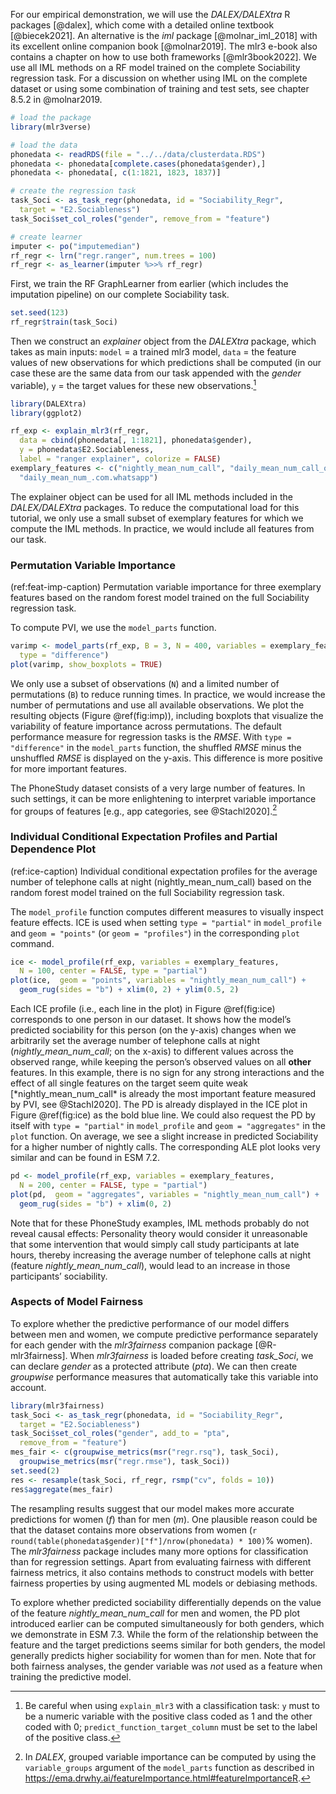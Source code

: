 
<!-- ## Practical Exercise IV: Interpretable Machine Learning with mlr3 and DALEX -->

For our empirical demonstration, we will use the *DALEX/DALEXtra* R packages [@dalex], which come with a detailed online textbook [@biecek2021].
An alternative is the *iml* package [@molnar_iml_2018] with its excellent online companion book [@molnar2019].
The mlr3 e-book also contains a chapter on how to use both frameworks [@mlr3book2022].
We use all IML methods on a RF model trained on the complete Sociability regression task.
For a discussion on whether using IML on the complete dataset or using some combination of training and test sets, see chapter 8.5.2 in @molnar2019.
```r
# load the package
library(mlr3verse)

# load the data
phonedata <- readRDS(file = "../../data/clusterdata.RDS")
phonedata <- phonedata[complete.cases(phonedata$gender),]
phonedata <- phonedata[, c(1:1821, 1823, 1837)]

# create the regression task
task_Soci <- as_task_regr(phonedata, id = "Sociability_Regr",
  target = "E2.Sociableness")
task_Soci$set_col_roles("gender", remove_from = "feature")

# create learner
imputer <- po("imputemedian")
rf_regr <- lrn("regr.ranger", num.trees = 100)
rf_regr <- as_learner(imputer %>>% rf_regr)
```
First, we train the RF GraphLearner from earlier (which includes the imputation pipeline) on our complete Sociability task.
```r
set.seed(123)
rf_regr$train(task_Soci)
```
Then we construct an *explainer* object from the *DALEXtra* package, which takes as main inputs: `model` = a trained mlr3 model, `data` = the feature values of new observations for which predictions shall be computed (in our case these are the same data from our task appended with the *gender* variable), `y` = the target values for these new observations.^[Be careful when using `explain_mlr3` with a classification task: `y` must to be a numeric variable with the positive class coded as 1 and the other coded with 0; `predict_function_target_column` must be set to the label of the positive class.]
```r
library(DALEXtra)
library(ggplot2)

rf_exp <- explain_mlr3(rf_regr, 
  data = cbind(phonedata[, 1:1821], phonedata$gender),
  y = phonedata$E2.Sociableness,
  label = "ranger explainer", colorize = FALSE)
exemplary_features <- c("nightly_mean_num_call", "daily_mean_num_call_out", 
  "daily_mean_num_.com.whatsapp")
```
The explainer object can be used for all IML methods included in the *DALEX/DALEXtra* packages. 
To reduce the computational load for this tutorial, we only use a small subset of exemplary features for which we compute the IML methods.
In practice, we would include all features from our task.

### Permutation Variable Importance
(ref:feat-imp-caption) Permutation variable importance for three exemplary features based on the random forest model trained on the full Sociability regression task.

To compute PVI, we use the `model_parts` function.
```r
varimp <- model_parts(rf_exp, B = 3, N = 400, variables = exemplary_features, 
  type = "difference")
plot(varimp, show_boxplots = TRUE)
```
We only use a subset of observations (`N`) and a limited number of permutations (`B`) to reduce running times.
In practice, we would increase the number of permutations and use all available observations.
We plot the resulting objects (Figure \@ref(fig:imp)), including boxplots that visualize the variability of feature importance across permutations.
The default performance measure for regression tasks is the $RMSE$.
With `type = "difference"` in the `model_parts` function, the shuffled $RMSE$ minus the unshuffled $RMSE$ is displayed on the y-axis.
This difference is more positive for more important features.

The PhoneStudy dataset consists of a very large number of features.
In such settings, it can be more enlightening to interpret variable importance for groups of features [e.g., app categories, see @Stachl2020].^[In *DALEX*, grouped variable importance can be computed by using the `variable_groups` argument of the `model_parts` function as described in <https://ema.drwhy.ai/featureImportance.html#featureImportanceR>.]

### Individual Conditional Expectation Profiles and Partial Dependence Plot
(ref:ice-caption) Individual conditional expectation profiles for the average number of telephone calls at night (nightly_mean_num_call) based on the random forest model trained on the full Sociability regression task.

The `model_profile` function computes different measures to visually inspect feature effects.
ICE is used when setting `type = "partial"` in `model_profile` and `geom = "points"` (or `geom = "profiles"`) in the corresponding `plot` command.
```r
ice <- model_profile(rf_exp, variables = exemplary_features, 
  N = 100, center = FALSE, type = "partial")
plot(ice,  geom = "points", variables = "nightly_mean_num_call") + 
  geom_rug(sides = "b") + xlim(0, 2) + ylim(0.5, 2)
```
Each ICE profile (i.e., each line in the plot) in Figure \@ref(fig:ice) corresponds to one person in our dataset.
It shows how the model's predicted sociability for this person (on the y-axis) changes when we arbitrarily set the average number of telephone calls at night (*nightly_mean_num_call*; on the x-axis) to different values across the observed range, while keeping the person's observed values on all **other** features.
In this example, there is no sign for any strong interactions and the effect of all single features on the target seem quite weak [*nightly_mean_num_call* is already the most important feature measured by PVI, see @Stachl2020].
The PD is already displayed in the ICE plot in Figure \@ref(fig:ice) as the bold blue line.
We could also request the PD by itself with `type = "partial"` in `model_profile` and `geom = "aggregates"` in the `plot` function.
On average, we see a slight increase in predicted Sociability for a higher number of nightly calls.
The corresponding ALE plot looks very similar and can be found in ESM 7.2.
```r
pd <- model_profile(rf_exp, variables = exemplary_features, 
  N = 200, center = FALSE, type = "partial")
plot(pd,  geom = "aggregates", variables = "nightly_mean_num_call") + 
  geom_rug(sides = "b") + xlim(0, 2)
```

Note that for these PhoneStudy examples, IML methods probably do not reveal causal effects:
Personality theory would consider it unreasonable that some intervention that would simply call study participants at late hours, thereby increasing the average number of telephone calls at night (feature *nightly_mean_num_call*), would lead to an increase in those participants' sociability.

### Aspects of Model Fairness

To explore whether the predictive performance of our model differs between men and women, we compute predictive performance separately for each gender with the *mlr3fairness* companion package [@R-mlr3fairness].
When *mlr3fairness* is loaded before creating *task_Soci*, we can declare *gender* as a protected attribute (*pta*).
We can then create *groupwise* performance measures that automatically take this variable into account.
```r
library(mlr3fairness)
task_Soci <- as_task_regr(phonedata, id = "Sociability_Regr",
  target = "E2.Sociableness")
task_Soci$set_col_roles("gender", add_to = "pta", 
  remove_from = "feature")
mes_fair <- c(groupwise_metrics(msr("regr.rsq"), task_Soci),
  groupwise_metrics(msr("regr.rmse"), task_Soci))
set.seed(2)
res <- resample(task_Soci, rf_regr, rsmp("cv", folds = 10))
res$aggregate(mes_fair)
```
The resampling results suggest that our model makes more accurate predictions for women (*f*) than for men (*m*).
One plausible reason could be that the dataset contains more observations from women (`r round(table(phonedata$gender)["f"]/nrow(phonedata) * 100)`% women).
The *mlr3fairness* package includes many more options for classification than for regression settings.
Apart from evaluating fairness with different fairness metrics, it also contains methods to construct models with better fairness properties by using augmented ML models or debiasing methods.

To explore whether predicted sociability differentially depends on the value of the feature *nightly_mean_num_call* for men and women, the PD plot introduced earlier can be computed simultaneously for both genders, which we demonstrate in ESM 7.3.
While the form of the relationship between the feature and the target predictions seems similar for both genders, the model generally predicts higher sociability for women than for men.
Note that for both fairness analyses, the gender variable was *not* used as a feature when training the predictive model.
